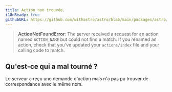 ```yaml
---
title: Action non trouvée.
i18nReady: true
githubURL: https://github.com/withastro/astro/blob/main/packages/astro/src/core/errors/errors-data.ts
---
```


> **ActionNotFoundError**: The server received a request for an action named `ACTION_NAME` but could not find a match. If you renamed an action, check that you've updated your `actions/index` file and your calling code to match.

## Qu'est-ce qui a mal tourné ?
Le serveur a reçu une demande d'action mais n'a pas pu trouver de correspondance avec le même nom.
